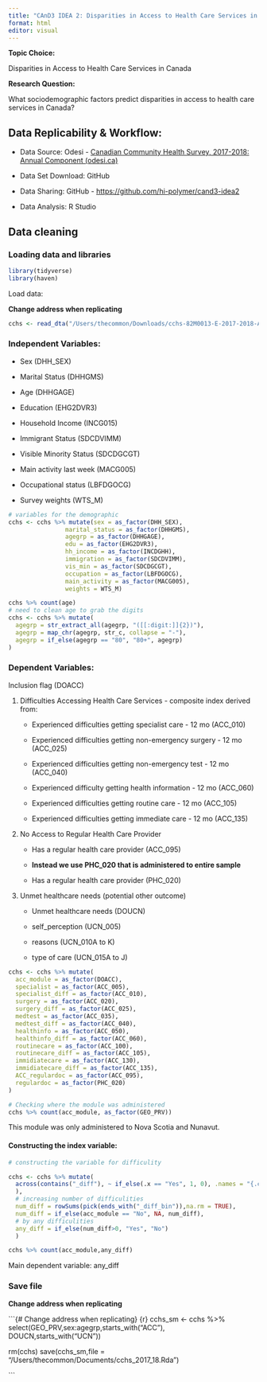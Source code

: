 ```yaml
---
title: "CAnD3 IDEA 2: Disparities in Access to Health Care Services in Canada"
format: html
editor: visual
---
```


**Topic Choice:**

Disparities in Access to Health Care Services in Canada

**Research Question:**

What sociodemographic factors predict disparities in access to health care services in Canada?

## **Data Replicability & Workflow:**

-   Data Source: Odesi - [Canadian Community Health Survey, 2017-2018: Annual Component (odesi.ca)](https://odesi.ca/en/details?id=/odesi/doi__10-5683_SP3_EYLZ18.xml)

-   Data Set Download: GitHub 

-   Data Sharing: GitHub - <https://github.com/hi-polymer/cand3-idea2> 

-   Data Analysis: R Studio

## Data cleaning

### Loading data and libraries

```r
library(tidyverse)
library(haven)
```

Load data:

**Change address when replicating**

```r

cchs <- read_dta("/Users/thecommon/Downloads/cchs-82M0013-E-2017-2018-Annual-component_F1.dta")
```

### **Independent Variables:** 

-   Sex (DHH_SEX) 

-   Marital Status (DHHGMS) 

-   Age (DHHGAGE) 

-   Education (EHG2DVR3) 

-   Household Income (INCG015) 

-   Immigrant Status (SDCDVIMM) 

-   Visible Minority Status (SDCDGCGT)

-   Main activity last week (MACG005)

-   Occupational status (LBFDGOCG)

-   Survey weights (WTS_M)

```r
# variables for the demographic 
cchs <- cchs %>% mutate(sex = as_factor(DHH_SEX),
                marital_status = as_factor(DHHGMS),
                agegrp = as_factor(DHHGAGE),
                edu = as_factor(EHG2DVR3),
                hh_income = as_factor(INCDGHH),
                immigration = as_factor(SDCDVIMM),
                vis_min = as_factor(SDCDGCGT),
                occupation = as_factor(LBFDGOCG),
                main_activity = as_factor(MACG005),
                weights = WTS_M)

cchs %>% count(age)
# need to clean age to grab the digits
cchs <- cchs %>% mutate(
  agegrp = str_extract_all(agegrp, "([[:digit:]]{2})"),
  agegrp = map_chr(agegrp, str_c, collapse = "-"),  
  agegrp = if_else(agegrp == "80", "80+", agegrp)
) 


```

### **Dependent Variables:**

Inclusion flag (DOACC)

1.  Difficulties Accessing Health Care Services - composite index derived from:

    -   Experienced difficulties getting specialist care - 12 mo (ACC_010)

    -   Experienced difficulties getting non-emergency surgery - 12 mo (ACC_025)

    -   Experienced difficulties getting non-emergency test - 12 mo (ACC_040)

    -   Experienced difficulty getting health information - 12 mo (ACC_060)

    -   Experienced difficulties getting routine care - 12 mo (ACC_105)

    -   Experienced difficulties getting immediate care - 12 mo (ACC_135)

2.  No Access to Regular Health Care Provider

    -   Has a regular health care provider (ACC_095)

    -   **Instead we use PHC_020 that is administered to entire sample**

    -   Has a regular health care provider (PHC_020)

3.  Unmet healthcare needs (potential other outcome)

    -   Unmet healthcare needs (DOUCN)

    -   self_perception (UCN_005)

    -   reasons (UCN_010A to K)

    -   type of care (UCN_015A to J)

```r

cchs <- cchs %>% mutate(
  acc_module = as_factor(DOACC),
  specialist = as_factor(ACC_005),
  specialist_diff = as_factor(ACC_010),
  surgery = as_factor(ACC_020),
  surgery_diff = as_factor(ACC_025),
  medtest = as_factor(ACC_035),
  medtest_diff = as_factor(ACC_040),
  healthinfo = as_factor(ACC_050),
  healthinfo_diff = as_factor(ACC_060),
  routinecare = as_factor(ACC_100),
  routinecare_diff = as_factor(ACC_105),
  immidiatecare = as_factor(ACC_130),
  immidiatecare_diff = as_factor(ACC_135),
  ACC_regulardoc = as_factor(ACC_095),
  regulardoc = as_factor(PHC_020)
)

# Checking where the module was administered
cchs %>% count(acc_module, as_factor(GEO_PRV))


```

This module was only administered to Nova Scotia and Nunavut.

#### Constructing the index variable:

```r
# constructing the variable for difficulity

cchs <- cchs %>% mutate(
  across(contains("_diff"), ~ if_else(.x == "Yes", 1, 0), .names = "{.col}_bin" 
  ),
  # increasing number of difficulities
  num_diff = rowSums(pick(ends_with("_diff_bin")),na.rm = TRUE),
  num_diff = if_else(acc_module == "No", NA, num_diff),
  # by any difficulities
  any_diff = if_else(num_diff>0, "Yes", "No")
  ) 

cchs %>% count(acc_module,any_diff)
```

Main dependent variable: any_diff

### Save file

**Change address when replicating**

```{# Change address when replicating}
{r}
cchs_sm <- cchs %>% select(GEO_PRV,sex:agegrp,starts_with("ACC"),
                           DOUCN,starts_with("UCN"))

rm(cchs)
save(cchs_sm,file = "/Users/thecommon/Documents/cchs_2017_18.Rda")

```
